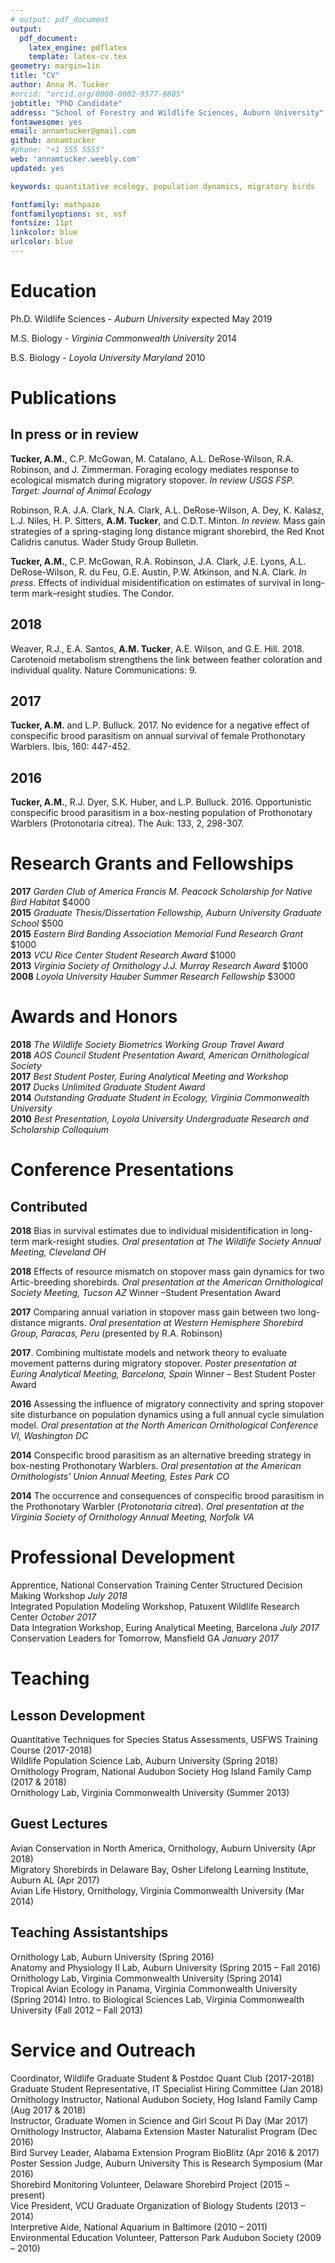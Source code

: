 ```yaml
---
# output: pdf_document
output:
  pdf_document:
    latex_engine: pdflatex
    template: latex-cv.tex
geometry: margin=1in
title: "CV"
author: Anna M. Tucker
#orcid: "orcid.org/0000-0002-9577-6885"
jobtitle: "PhD Candidate"
address: "School of Forestry and Wildlife Sciences, Auburn University"
fontawesome: yes
email: annamtucker@gmail.com
github: annamtucker
#phone: "+1 555 5555"
web: 'annamtucker.weebly.com'
updated: yes

keywords: quantitative ecology, population dynamics, migratory birds

fontfamily: mathpazo
fontfamilyoptions: sc, osf
fontsize: 11pt
linkcolor: blue
urlcolor: blue
---
```



# Education

Ph.D. Wildlife Sciences - *Auburn University* \hfill expected May 2019  

M.S. Biology - *Virginia Commonwealth University* \hfill 2014  
  
B.S. Biology - *Loyola University Maryland* \hfill 2010
   
   
# Publications   
   
## **In press or in review**   
  
**Tucker, A.M.**, C.P. McGowan, M. Catalano, A.L. DeRose-Wilson, R.A. Robinson, and J. Zimmerman. Foraging ecology mediates response to ecological mismatch during migratory stopover. *In review USGS FSP. Target: Journal of Animal Ecology*

Robinson, R.A. J.A. Clark, N.A. Clark, A.L. DeRose-Wilson, A. Dey, K. Kalasz, L.J. Niles, H. P. Sitters, **A.M. Tucker**, and C.D.T. Minton. *In review.* Mass gain strategies of a spring-staging long distance migrant shorebird, the Red Knot Calidris canutus. Wader Study Group Bulletin. 

**Tucker, A.M.**, C.P. McGowan, R.A. Robinson, J.A. Clark, J.E. Lyons, A.L. DeRose-Wilson, R. du Feu, G.E. Austin, P.W. Atkinson, and N.A. Clark. *In press*. Effects of individual misidentification on estimates of survival in long-term mark–resight studies. The Condor. 

## **2018**   

Weaver, R.J., E.A. Santos, **A.M. Tucker**, A.E. Wilson, and G.E. Hill. 2018. Carotenoid metabolism strengthens the link between feather coloration and individual quality. Nature Communications: 9.

## **2017**   

**Tucker, A.M.** and L.P. Bulluck.  2017. No evidence for a negative effect of conspecific brood parasitism on annual survival of female Prothonotary Warblers. Ibis, 160: 447-452.

## **2016**   

**Tucker, A.M.**, R.J. Dyer, S.K. Huber, and L.P. Bulluck. 2016. Opportunistic conspecific brood parasitism in a box-nesting population of Prothonotary Warblers (Protonotaria citrea). The Auk: 133, 2, 298-307.
    
    
# Research Grants and Fellowships   

**2017** *Garden Club of America Francis M. Peacock Scholarship for Native Bird Habitat* $4000  
**2015** *Graduate Thesis/Dissertation Fellowship, Auburn University Graduate School* $500  
**2015** *Eastern Bird Banding Association Memorial Fund Research Grant* $1000  
**2013** *VCU Rice Center Student Research Award* $1000  
**2013** *Virginia Society of Ornithology J.J. Murray Research Award* $1000  
**2008** *Loyola University Hauber Summer Research Fellowship* $3000  
  
    
# Awards and Honors   

**2018** *The Wildlife Society Biometrics Working Group Travel Award*  
**2018** *AOS Council Student Presentation Award, American Ornithological Society*  
**2017** *Best Student Poster, Euring Analytical Meeting and Workshop*  
**2017** *Ducks Unlimited Graduate Student Award*  
**2014** *Outstanding Graduate Student in Ecology, Virginia Commonwealth University*  
**2010** *Best Presentation, Loyola University Undergraduate Research and Scholarship Colloquium*  
  
  
# Conference Presentations   
  
## **Contributed**  

**2018** Bias in survival estimates due to individual misidentification in long-term mark-resight studies. *Oral presentation at The Wildlife Society Annual Meeting, Cleveland OH*
  
**2018** Effects of resource mismatch on stopover mass gain dynamics for two Artic-breeding shorebirds. *Oral presentation at the American Ornithological Society Meeting, Tucson AZ* Winner –Student Presentation Award
  
**2017** Comparing annual variation in stopover mass gain between two long-distance migrants. *Oral presentation at Western Hemisphere Shorebird Group, Paracas, Peru* (presented by R.A. Robinson)
  
**2017**. Combining multistate models and network theory to evaluate movement patterns during migratory stopover. *Poster presentation at Euring Analytical Meeting, Barcelona, Spain* Winner – Best Student Poster Award
  
**2016** Assessing the influence of migratory connectivity and spring stopover site disturbance on population dynamics using a full annual cycle simulation model. *Oral presentation at the North American Ornithological Conference VI, Washington DC*
  
**2014** Conspecific brood parasitism as an alternative breeding strategy in box-nesting Prothonotary Warblers. *Oral presentation at the American Ornithologists’ Union Annual Meeting, Estes Park CO*
  
**2014** The occurrence and consequences of conspecific brood parasitism in the Prothonotary Warbler (*Protonotaria citrea*).  *Oral presentation at the Virginia Society of Ornithology Annual Meeting, Norfolk VA*
  
  
# Professional Development   

Apprentice, National Conservation Training Center Structured Decision Making Workshop *July 2018*  
Integrated Population Modeling Workshop, Patuxent Wildlife Research Center *October 2017*  
Data Integration Workshop, Euring Analytical Meeting, Barcelona *July 2017*    
Conservation Leaders for Tomorrow, Mansfield GA *January 2017*  
  
  
# Teaching  
  
## **Lesson Development**  
Quantitative Techniques for Species Status Assessments, USFWS Training Course (2017-2018)  
Wildlife Population Science Lab, Auburn University (Spring 2018)  
Ornithology Program, National Audubon Society Hog Island Family Camp (2017 & 2018)  
Ornithology Lab, Virginia Commonwealth University (Summer 2013)  
  
## **Guest Lectures**  
Avian Conservation in North America, Ornithology, Auburn University (Apr 2018)  
Migratory Shorebirds in Delaware Bay, Osher Lifelong Learning Institute, Auburn AL (Apr 2017)  
Avian Life History, Ornithology, Virginia Commonwealth University (Mar 2014)  
  
## **Teaching Assistantships**  
Ornithology Lab, Auburn University (Spring 2016)  
Anatomy and Physiology II Lab, Auburn University (Spring 2015 – Fall 2016)  
Ornithology Lab, Virginia Commonwealth University (Spring 2014)  
Tropical Avian Ecology in Panama, Virginia Commonwealth University (Spring 2014)  Intro. to Biological Sciences Lab, Virginia Commonwealth University (Fall 2012 – Fall 2013)   
  

# Service and Outreach  
  
Coordinator, Wildlife Graduate Student & Postdoc Quant Club (2017-2018)  
Graduate Student Representative, IT Specialist Hiring Committee (Jan 2018)  
Ornithology Instructor, National Audubon Society, Hog Island Family Camp (Aug 2017 & 2018)  
Instructor, Graduate Women in Science and Girl Scout Pi Day (Mar 2017)   
Ornithology Instructor, Alabama Extension Master Naturalist Program (Dec 2016)  
Bird Survey Leader, Alabama Extension Program BioBlitz (Apr 2016 & 2017)  
Poster Session Judge, Auburn University This is Research Symposium (Mar 2016)  
Shorebird Monitoring Volunteer, Delaware Shorebird Project (2015 – present)  
Vice President, VCU Graduate Organization of Biology Students (2013 – 2014)  
Interpretive Aide, National Aquarium in Baltimore (2010 – 2011)  
Environmental Education Volunteer, Patterson Park Audubon Society (2009 – 2010)  